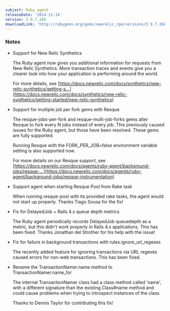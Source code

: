 ```yaml
---
subject: Ruby agent
releaseDate: '2014-11-14'
version: 3.9.7.266
downloadLink: 'http://rubygems.org/gems/newrelic_rpm/versions/3.9.7.266'
---
```


### Notes

* Support for New Relic Synthetics

  The Ruby agent now gives you additional information for requests from New Relic Synthetics. More transaction traces and events give you a clearer look into how your application is performing around the world.

  For more details, see [https://docs.newrelic.com/docs/synthetics/new-relic-synthetics/getting-s...](https://docs.newrelic.com/docs/synthetics/new-relic-synthetics/getting-started/new-relic-synthetics)
* Support for multiple job per fork gems with Resque

  The resque-jobs-per-fork and resque-multi-job-forks gems alter Resque to fork every N jobs instead of every job. This previously caused issues for the Ruby agent, but those have been resolved. These gems are fully supported.

  Running Resque with the FORK_PER_JOB=false environment variable setting is also supported now.

  For more details on our Resque support, see [https://docs.newrelic.com/docs/agents/ruby-agent/background-jobs/resque-...](https://docs.newrelic.com/docs/agents/ruby-agent/background-jobs/resque-instrumentation)
* Support agent when starting Resque Pool from Rake task

  When running resque-pool with its provided rake tasks, the agent would not start up properly. Thanks Tiago Sousa for the fix!
* Fix for DelayedJob + Rails 4.x queue depth metrics

  The Ruby agent periodically records DelayedJob queuedepth as a metric, but this didn't work properly in Rails 4.x applications. This has been fixed. Thanks Jonathan del Strother for his help with the issue!
* Fix for failure in background transactions with rules.ignore_url_regexes

  The recently added feature for ignoring transactions via URL regexes caused errors for non-web transactions. This has been fixed.
* Rename the TransactionNamer.name method to TransactionNamer.name_for

  The internal TransactionNamer class had a class method called 'name', with a different signature than the existing Class#name method and could cause problems when trying to introspect instances of the class.

  Thanks to Dennis Taylor for contributing this fix!
